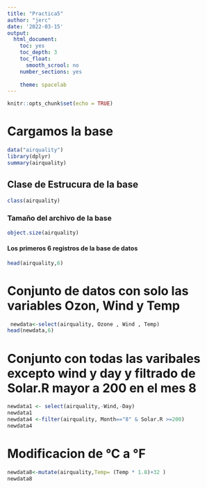 ```yaml
---
title: "Practica5"
author: "jerc"
date: '2022-03-15'
output: 
  html_document:
    toc: yes
    toc_depth: 3
    toc_float:
      smooth_scrool: no
    number_sections: yes
   
    theme: spacelab
---
```


```r
knitr::opts_chunk$set(echo = TRUE)
```
# Cargamos la base
```r
data("airquality")
library(dplyr)
summary(airquality)
```
## Clase de Estrucura de la base
```r
class(airquality)
```
### Tamaño del archivo de la base
```r
object.size(airquality)
```
#### Los primeros 6 registros de la base de datos
```r
head(airquality,6)
```
# Conjunto de datos con solo las variables Ozon, Wind y Temp
```r
 newdata<-select(airquality, Ozone , Wind , Temp)
head(newdata,6)
```

# Conjunto con todas las varibales excepto wind y day y filtrado de Solar.R mayor a 200 en el mes 8

```r
newdata1 <- select(airquality,-Wind,-Day)
newdata1
newdata4 <-filter(airquality, Month=="8" & Solar.R >=200)
newdata4

```
# Modificacion de °C a °F
```r
newdata8<-mutate(airquality,Temp= (Temp * 1.8)+32 )
newdata8
```

